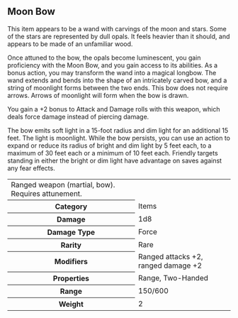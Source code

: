 
<Meta title="Tweaks|Magic Items/Moon Bow" />

## Moon Bow

This item appears to be a wand with carvings of the moon and stars. Some of the stars
are represented by dull opals. It feels heavier than it should, and appears to be 
made of an unfamiliar wood.

Once attuned to the bow, the opals become luminescent, you gain proficiency with the Moon Bow,
and you gain access to its abilities. As a bonus action, you may transform the wand into a magical
longbow. The wand extends and bends into the shape of an intricately carved bow, and a string 
of moonlight forms between the two ends. This bow does not require arrows. Arrows of moonlight 
will form when the bow is drawn.

You gain a +2 bonus to Attack and Damage rolls with this weapon, which deals force damage instead of
piercing damage. 

The bow emits soft light in a 15-foot radius and dim light for an additional 15 feet. 
The light is moonlight. While the bow persists, you can use an action to expand or reduce its radius 
of bright and dim light by 5 feet each, to a maximum of 30 feet each or a minimum of 10 feet each. Friendly
targets standing in either the bright or dim light have advantage on saves against any fear effects.

<table className='table'>
  <tbody>
    <tr>
      <td colSpan={2}>
        Ranged weapon (martial, bow). Requires attunement.
      </td>
    </tr>
    <tr>
      <th>Category</th>
      <td>Items</td>
    </tr>
    <tr>
      <th>Damage</th>
      <td>1d8</td>
    </tr>
    <tr>
      <th>Damage Type</th>
      <td>Force</td>
    </tr>
    <tr>
      <th>Rarity</th>
      <td>Rare</td>
    </tr>
    <tr>
      <th>Modifiers</th>
      <td>Ranged attacks +2, ranged damage +2</td>
    </tr>
    <tr>
      <th>Properties</th>
      <td>Range, Two-Handed</td>
    </tr>
    <tr>
      <th>Range</th>
      <td>150/600</td>
    </tr>
    <tr>
      <th>Weight</th>
      <td>2</td>
    </tr>
  </tbody>
</table>
